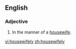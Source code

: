 ==English==
===Adjective===
{{en-adj}}
# In the manner of a [[housewife]].

[[vi:housewifely]]
[[zh:housewifely]]